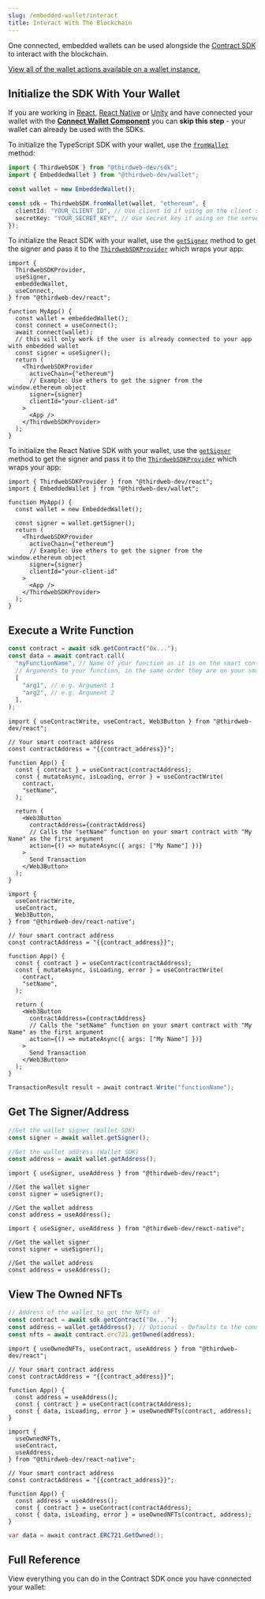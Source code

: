 ```yaml
---
slug: /embedded-wallet/interact
title: Interact With The Blockchain
---
```



One connected, embedded wallets can be used alongside the [Contract SDK](/sdk) to interact with the blockchain.

[View all of the wallet actions available on a wallet instance.](/connect/wallet-actions)

## Initialize the SDK With Your Wallet

If you are working in [React](/react), [React Native](/react-native) or [Unity](/unity) and have connected your wallet with the **[Connect Wallet Component](/connect/connect-wallet)** you can **skip this step** - your wallet can already be used with the SDKs.

<Tabs>
    <TabItem value="typescript" label="TypeScript">

To initialize the TypeScript SDK with your wallet, use the [`fromWallet`](https://portal.thirdweb.com/typescript/sdk.thirdwebsdk.fromwallet) method:

```typescript
import { ThirdwebSDK } from "@thirdweb-dev/sdk";
import { EmbeddedWallet } from "@thirdweb-dev/wallet";

const wallet = new EmbeddedWallet();

const sdk = ThirdwebSDK.fromWallet(wallet, "ethereum", {
  clientId: "YOUR_CLIENT_ID", // Use client id if using on the client side, get it from dashboard settings
  secretKey: "YOUR_SECRET_KEY", // Use secret key if using on the server, get it from dashboard settings
});
```

</TabItem>
   <TabItem value="react" label="React">

To initialize the React SDK with your wallet, use the [`getSigner`](https://portal.thirdweb.com/connect/wallet-actions/get-signer) method to get the signer and pass it to the [`ThirdwebSDKProvider`](https://portal.thirdweb.com/react/react.thirdwebsdkprovider) which wraps your app:

```tsx
import {
  ThirdwebSDKProvider,
  useSigner,
  embeddedWallet,
  useConnect,
} from "@thirdweb-dev/react";

function MyApp() {
  const wallet = embeddedWallet();
  const connect = useConnect();
  await connect(wallet);
  // this will only work if the user is already connected to your app with embedded wallet
  const signer = useSigner();
  return (
    <ThirdwebSDKProvider
      activeChain={"ethereum"}
      // Example: Use ethers to get the signer from the window.ethereum object
      signer={signer}
      clientId="your-client-id"
    >
      <App />
    </ThirdwebSDKProvider>
  );
}
```

</TabItem>
<TabItem value="react-native" label="React Native">

To initialize the React Native SDK with your wallet, use the [`getSigner`](https://portal.thirdweb.com/connect/wallet-actions/get-signer) method to get the signer and pass it to the [`ThirdwebSDKProvider`](https://portal.thirdweb.com/react/react.thirdwebsdkprovider) which wraps your app:

```tsx
import { ThirdwebSDKProvider } from "@thirdweb-dev/react";
import { EmbeddedWallet } from "@thirdweb-dev/wallet";

function MyApp() {
  const wallet = new EmbeddedWallet();

  const signer = wallet.getSigner();
  return (
    <ThirdwebSDKProvider
      activeChain={"ethereum"}
      // Example: Use ethers to get the signer from the window.ethereum object
      signer={signer}
      clientId="your-client-id"
    >
      <App />
    </ThirdwebSDKProvider>
  );
}
```

</TabItem>
</Tabs>

## Execute a Write Function

<Tabs>
    <TabItem value="typescript" label="TypeScript">

```typescript
const contract = await sdk.getContract("0x...");
const data = await contract.call(
  "myFunctionName", // Name of your function as it is on the smart contract
  // Arguments to your function, in the same order they are on your smart contract
  [
    "arg1", // e.g. Argument 1
    "arg2", // e.g. Argument 2
  ],
);
```

</TabItem>
    <TabItem value="react" label="React">

```tsx
import { useContractWrite, useContract, Web3Button } from "@thirdweb-dev/react";

// Your smart contract address
const contractAddress = "{{contract_address}}";

function App() {
  const { contract } = useContract(contractAddress);
  const { mutateAsync, isLoading, error } = useContractWrite(
    contract,
    "setName",
  );

  return (
    <Web3Button
      contractAddress={contractAddress}
      // Calls the "setName" function on your smart contract with "My Name" as the first argument
      action={() => mutateAsync({ args: ["My Name"] })}
    >
      Send Transaction
    </Web3Button>
  );
}
```

</TabItem>
    <TabItem value="react-native" label="React Native">

```tsx
import {
  useContractWrite,
  useContract,
  Web3Button,
} from "@thirdweb-dev/react-native";

// Your smart contract address
const contractAddress = "{{contract_address}}";

function App() {
  const { contract } = useContract(contractAddress);
  const { mutateAsync, isLoading, error } = useContractWrite(
    contract,
    "setName",
  );

  return (
    <Web3Button
      contractAddress={contractAddress}
      // Calls the "setName" function on your smart contract with "My Name" as the first argument
      action={() => mutateAsync({ args: ["My Name"] })}
    >
      Send Transaction
    </Web3Button>
  );
}
```

</TabItem>
<TabItem value="unity" label="Unity">

```c#
TransactionResult result = await contract.Write("functionName");
```

</TabItem>
</Tabs>

## Get The Signer/Address

<Tabs>
    <TabItem value="typescript" label="TypeScript">

```typescript
//Get the wallet signer (Wallet SDK)
const signer = await wallet.getSigner();

//Get the wallet address (Wallet SDK)
const address = await wallet.getAddress();
```

</TabItem>
    <TabItem value="react" label="React">

```tsx
import { useSigner, useAddress } from "@thirdweb-dev/react";

//Get the wallet signer
const signer = useSigner();

//Get the wallet address
const address = useAddress();
```

</TabItem>
    <TabItem value="react-native" label="React Native">

```tsx
import { useSigner, useAddress } from "@thirdweb-dev/react-native";

//Get the wallet signer
const signer = useSigner();

//Get the wallet address
const address = useAddress();
```

</TabItem>
</Tabs>

## View The Owned NFTs

<Tabs>
    <TabItem value="typescript" label="TypeScript">

```typescript
// Address of the wallet to get the NFTs of
const contract = await sdk.getContract("0x...");
const address = wallet.getAddress(); // Optional - Defaults to the connected wallet
const nfts = await contract.erc721.getOwned(address);
```

</TabItem>
    <TabItem value="react" label="React">

```tsx
import { useOwnedNFTs, useContract, useAddress } from "@thirdweb-dev/react";

// Your smart contract address
const contractAddress = "{{contract_address}}";

function App() {
  const address = useAddress();
  const { contract } = useContract(contractAddress);
  const { data, isLoading, error } = useOwnedNFTs(contract, address);
}
```

</TabItem>
    <TabItem value="react-native" label="React Native">

```tsx
import {
  useOwnedNFTs,
  useContract,
  useAddress,
} from "@thirdweb-dev/react-native";

// Your smart contract address
const contractAddress = "{{contract_address}}";

function App() {
  const address = useAddress();
  const { contract } = useContract(contractAddress);
  const { data, isLoading, error } = useOwnedNFTs(contract, address);
}
```

</TabItem>
    <TabItem value="unity" label="Unity">

```c#
var data = await contract.ERC721.GetOwned();
```

</TabItem>
</Tabs>

## Full Reference

View everything you can do in the Contract SDK once you have connected your wallet:

<div className="row" style={{ marginBottom: 12, padding: 8, paddingTop: 0 }}>
  <div className="col col--4" style={{ padding: 8 }}>
    <QuickstartCard
      name="Wallet SDK"
      link="/wallet"
      image="/assets/product/wallet.png"
    />
  </div>
  <div className="col col--4" style={{ padding: 8 }}>
    <QuickstartCard
      name="React SDK"
      link="/react"
      image="/assets/languages/react.png"
    />
  </div>
  <div className="col col--4" style={{ padding: 8 }}>
    <QuickstartCard
      name="React Native SDK"
      link="/react-native"
      image="/assets/languages/react-native.png"
    />
  </div>
  <div className="col col--4" style={{ padding: 8 }}>
    <QuickstartCard
      name="Unity SDK"
      link="/unity"
      image="/assets/languages/unity.webp"
    />
  </div>
</div>
